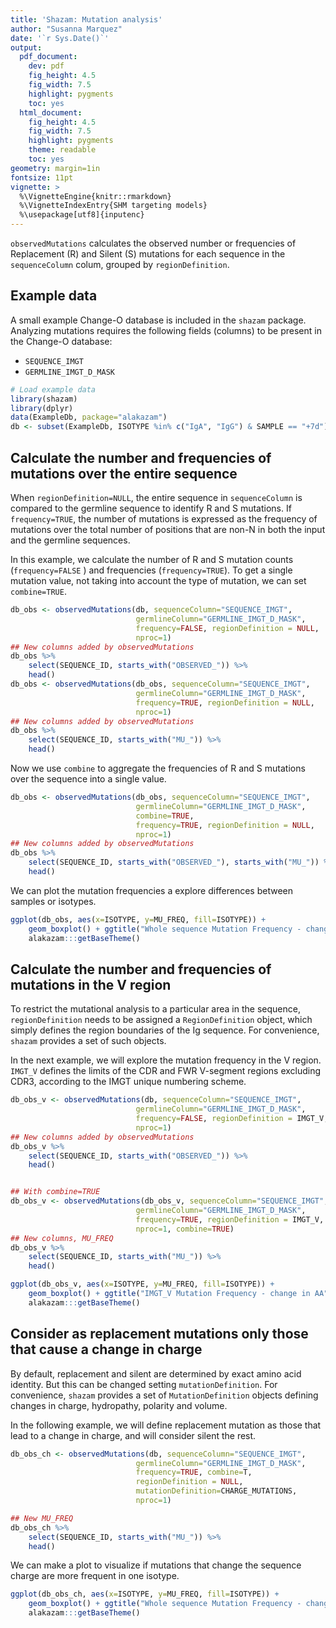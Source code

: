 ```yaml
---
title: 'Shazam: Mutation analysis'
author: "Susanna Marquez"
date: '`r Sys.Date()`'
output:
  pdf_document:
    dev: pdf
    fig_height: 4.5
    fig_width: 7.5
    highlight: pygments
    toc: yes
  html_document:
    fig_height: 4.5
    fig_width: 7.5
    highlight: pygments
    theme: readable
    toc: yes
geometry: margin=1in
fontsize: 11pt
vignette: >
  %\VignetteEngine{knitr::rmarkdown} 
  %\VignetteIndexEntry{SHM targeting models} 
  %\usepackage[utf8]{inputenc}
---
```


`observedMutations` calculates the observed number or frequencies of Replacement (R) and Silent (S) mutations for each sequence in the `sequenceColumn` colum, grouped by `regionDefinition`. 

## Example data

A small example Change-O database is included in the `shazam` package. 
Analyzing mutations requires the following fields (columns) to 
be present in the Change-O database: 

* `SEQUENCE_IMGT`
* `GERMLINE_IMGT_D_MASK`

```r
# Load example data
library(shazam)
library(dplyr)
data(ExampleDb, package="alakazam")
db <- subset(ExampleDb, ISOTYPE %in% c("IgA", "IgG") & SAMPLE == "+7d")
```

## Calculate the number and frequencies of mutations over the entire sequence

When `regionDefinition=NULL`, the entire sequence in `sequenceColumn` is compared to the germline sequence to identify R and S mutations. If `frequency=TRUE`, the number of mutations is expressed as the frequency of mutations over the total number of positions that are non-N in both the input and the germline sequences. 

In this example, we calculate the number of R and S mutation counts (`frequency=FALSE` ) and frequencies (`frequency=TRUE`). To get a single mutation value, not taking into account the type of mutation, we can set `combine=TRUE`. 

```r
db_obs <- observedMutations(db, sequenceColumn="SEQUENCE_IMGT",
                            germlineColumn="GERMLINE_IMGT_D_MASK",
                            frequency=FALSE, regionDefinition = NULL,
                            nproc=1)
## New columns added by observedMutations
db_obs %>% 
    select(SEQUENCE_ID, starts_with("OBSERVED_")) %>%
    head()
db_obs <- observedMutations(db_obs, sequenceColumn="SEQUENCE_IMGT",
                            germlineColumn="GERMLINE_IMGT_D_MASK",
                            frequency=TRUE, regionDefinition = NULL,
                            nproc=1)
## New columns added by observedMutations
db_obs %>% 
    select(SEQUENCE_ID, starts_with("MU_")) %>%
    head()
```

Now we use `combine` to aggregate the frequencies of R and S mutations over the sequence into a single value.

```r
db_obs <- observedMutations(db_obs, sequenceColumn="SEQUENCE_IMGT",
                            germlineColumn="GERMLINE_IMGT_D_MASK",
                            combine=TRUE,
                            frequency=TRUE, regionDefinition = NULL,
                            nproc=1)
## New columns added by observedMutations
db_obs %>% 
    select(SEQUENCE_ID, starts_with("OBSERVED_"), starts_with("MU_")) %>%
    head()
```

We can plot the mutation frequencies a explore differences between samples or isotypes.

```r
ggplot(db_obs, aes(x=ISOTYPE, y=MU_FREQ, fill=ISOTYPE)) +
    geom_boxplot() + ggtitle("Whole sequence Mutation Frequency - change in AA") +
    alakazam:::getBaseTheme()
```

## Calculate the number and frequencies of mutations in the V region 

To restrict the mutational analysis to a particular area in the sequence, `regionDefinition` needs to be assigned a `RegionDefinition` object, which simply defines the region boundaries of the Ig sequence. For convenience, `shazam` provides a set of such objects. 

In the next example, we will explore the mutation frequency in the V region. `IMGT_V` defines the limits of the CDR and FWR V-segment regions excluding CDR3, according to the IMGT unique numbering scheme.

```r
db_obs_v <- observedMutations(db, sequenceColumn="SEQUENCE_IMGT",
                            germlineColumn="GERMLINE_IMGT_D_MASK",
                            frequency=FALSE, regionDefinition = IMGT_V,
                            nproc=1)
## New columns added by observedMutations
db_obs_v %>% 
    select(SEQUENCE_ID, starts_with("OBSERVED_")) %>%
    head()


## With combine=TRUE
db_obs_v <- observedMutations(db_obs_v, sequenceColumn="SEQUENCE_IMGT",
                            germlineColumn="GERMLINE_IMGT_D_MASK",
                            frequency=TRUE, regionDefinition = IMGT_V,
                            nproc=1, combine=TRUE)
## New columns, MU_FREQ
db_obs_v %>% 
    select(SEQUENCE_ID, starts_with("MU_")) %>%
    head()
```

```r
ggplot(db_obs_v, aes(x=ISOTYPE, y=MU_FREQ, fill=ISOTYPE)) +
    geom_boxplot() + ggtitle("IMGT_V Mutation Frequency - change in AA") +
    alakazam:::getBaseTheme()
```


## Consider as replacement mutations only those that cause a change in charge

By default, replacement and silent are determined by exact amino acid identity. But this can be changed setting `mutationDefinition`. For convenience, `shazam` provides a set of `MutationDefinition` objects defining changes in charge, hydropathy, polarity and volume.

In the following example, we will define replacement mutation as those that lead to a change in charge, and will consider silent the rest.

```r
db_obs_ch <- observedMutations(db, sequenceColumn="SEQUENCE_IMGT",
                            germlineColumn="GERMLINE_IMGT_D_MASK",
                            frequency=TRUE, combine=T,
                            regionDefinition = NULL,
                            mutationDefinition=CHARGE_MUTATIONS,
                            nproc=1)

## New MU_FREQ
db_obs_ch %>% 
    select(SEQUENCE_ID, starts_with("MU_")) %>%
    head()
```

We can make a plot to visualize if mutations that change the sequence charge are more frequent in one isotype.

```r
ggplot(db_obs_ch, aes(x=ISOTYPE, y=MU_FREQ, fill=ISOTYPE)) +
    geom_boxplot() + ggtitle("Whole sequence Mutation Frequency - change in charge") +
    alakazam:::getBaseTheme()
```
